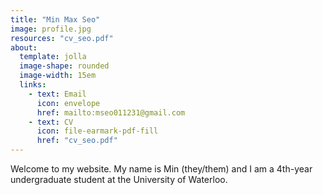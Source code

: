 ---
title: "Min Max Seo"
image: profile.jpg
resources: "cv_seo.pdf"
about:
  template: jolla
  image-shape: rounded
  image-width: 15em
  links:
    - text: Email
      icon: envelope
      href: mailto:mseo011231@gmail.com
    - text: CV
      icon: file-earmark-pdf-fill
      href: "cv_seo.pdf"
---

Welcome to my website. My name is Min (they/them) and I am a 4th-year undergraduate student at the University of Waterloo.